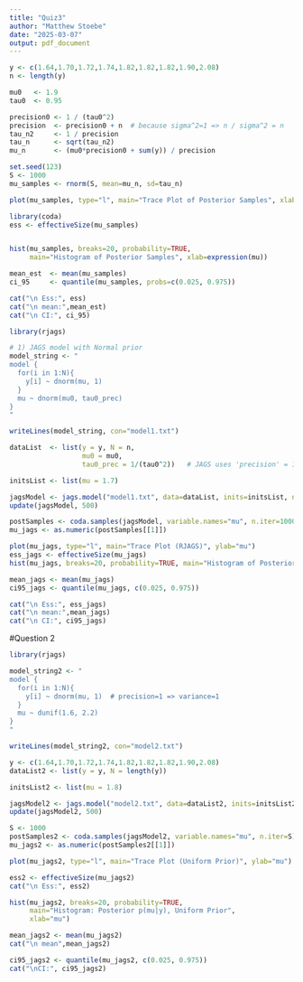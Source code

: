 ```yaml
---
title: "Quiz3"
author: "Matthew Stoebe"
date: "2025-03-07"
output: pdf_document
---
```


```r


y <- c(1.64,1.70,1.72,1.74,1.82,1.82,1.82,1.90,2.08)
n <- length(y)

mu0   <- 1.9
tau0  <- 0.95

precision0 <- 1 / (tau0^2)
precision  <- precision0 + n  # because sigma^2=1 => n / sigma^2 = n
tau_n2     <- 1 / precision
tau_n      <- sqrt(tau_n2)
mu_n       <- (mu0*precision0 + sum(y)) / precision

set.seed(123)
S <- 1000
mu_samples <- rnorm(S, mean=mu_n, sd=tau_n)

plot(mu_samples, type="l", main="Trace Plot of Posterior Samples", xlab="Index", ylab=expression(mu))

library(coda)
ess <- effectiveSize(mu_samples)


hist(mu_samples, breaks=20, probability=TRUE,
     main="Histogram of Posterior Samples", xlab=expression(mu))

mean_est  <- mean(mu_samples)
ci_95     <- quantile(mu_samples, probs=c(0.025, 0.975))

cat("\n Ess:", ess)
cat("\n mean:",mean_est)
cat("\n CI:", ci_95)

```


```r

library(rjags)

# 1) JAGS model with Normal prior
model_string <- "
model {
  for(i in 1:N){
    y[i] ~ dnorm(mu, 1)
  }
  mu ~ dnorm(mu0, tau0_prec)
}
"

writeLines(model_string, con="model1.txt")

dataList  <- list(y = y, N = n,
                  mu0 = mu0,
                  tau0_prec = 1/(tau0^2))   # JAGS uses 'precision' = 1/variance

initsList <- list(mu = 1.7)

jagsModel <- jags.model("model1.txt", data=dataList, inits=initsList, n.chains=1)
update(jagsModel, 500) 

postSamples <- coda.samples(jagsModel, variable.names="mu", n.iter=1000)
mu_jags <- as.numeric(postSamples[[1]])

plot(mu_jags, type="l", main="Trace Plot (RJAGS)", ylab="mu")
ess_jags <- effectiveSize(mu_jags)
hist(mu_jags, breaks=20, probability=TRUE, main="Histogram of Posterior (RJAGS)")

mean_jags <- mean(mu_jags)
ci95_jags <- quantile(mu_jags, c(0.025, 0.975))

cat("\n Ess:", ess_jags)
cat("\n mean:",mean_jags)
cat("\n CI:", ci95_jags)

```

#Question 2



```r


library(rjags)

model_string2 <- "
model {
  for(i in 1:N){
    y[i] ~ dnorm(mu, 1)  # precision=1 => variance=1
  }
  mu ~ dunif(1.6, 2.2)
}
"

writeLines(model_string2, con="model2.txt")

y <- c(1.64,1.70,1.72,1.74,1.82,1.82,1.82,1.90,2.08)
dataList2 <- list(y = y, N = length(y))

initsList2 <- list(mu = 1.8)

jagsModel2 <- jags.model("model2.txt", data=dataList2, inits=initsList2, n.chains=1)
update(jagsModel2, 500)

S <- 1000
postSamples2 <- coda.samples(jagsModel2, variable.names="mu", n.iter=S)
mu_jags2 <- as.numeric(postSamples2[[1]])

plot(mu_jags2, type="l", main="Trace Plot (Uniform Prior)", ylab="mu")

ess2 <- effectiveSize(mu_jags2)
cat("\n Ess:", ess2)

hist(mu_jags2, breaks=20, probability=TRUE,
     main="Histogram: Posterior p(mu|y), Uniform Prior",
     xlab="mu")

mean_jags2 <- mean(mu_jags2)
cat("\n mean",mean_jags2)

ci95_jags2 <- quantile(mu_jags2, c(0.025, 0.975))
cat("\nCI:", ci95_jags2)

```

